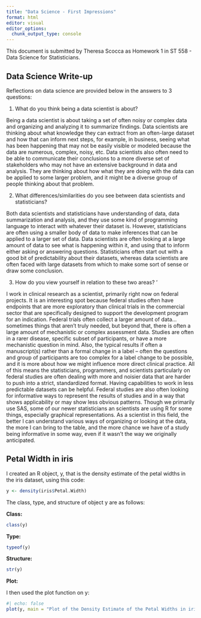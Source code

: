```yaml
---
title: "Data Science - First Impressions"
format: html
editor: visual
editor_options: 
  chunk_output_type: console
---
```


This document is submitted by Theresa Scocca as Homework 1 in ST 558 - Data Science for Statisticians.

## Data Science Write-up

Reflections on data science are provided below in the answers to 3 questions:

1.  What do you think being a data scientist is about?

Being a data scientist is about taking a set of often noisy or complex data and organizing and analyzing it to summarize findings. Data scientists are thinking about what knowledge they can extract from an often-large dataset and how that can inform next steps, for example, in business, seeing what has been happening that may not be easily visible or modeled because the data are numerous, complex, noisy, etc. Data scientists also often need to be able to communicate their conclusions to a more diverse set of stakeholders who may not have an extensive background in data and analysis. They are thinking about how what they are doing with the data can be applied to some larger problem, and it might be a diverse group of people thinking about that problem.

2.  What differences/similarities do you see between data scientists and statisticians?

Both data scientists and statisticians have understanding of data, data summarization and analysis, and they use some kind of programming language to interact with whatever their dataset is. However, statisticians are often using a smaller body of data to make inferences that can be applied to a larger set of data. Data scientists are often looking at a large amount of data to see what is happening within it, and using that to inform either asking or answering questions. Statisticians often start out with a good bit of predictability about their datasets, whereas data scientists are often faced with large datasets from which to make some sort of sense or draw some conclusion.

3.  How do you view yourself in relation to these two areas? '

I work in clinical research as a scientist, primarily right now on federal projects. It is an interesting spot because federal studies often have endpoints that are more exploratory than clinical trials in the commercial sector that are specifically designed to support the development program for an indication. Federal trials often collect a larger amount of data… sometimes things that aren’t truly needed, but beyond that, there is often a large amount of mechanistic or complex assessment data. Studies are often in a rarer disease, specific subset of participants, or have a more mechanistic question in mind. Also, the typical results if often a manuscript(s) rather than a formal change in a label – often the questions and group of participants are too complex for a label change to be possible, and it is more about how we might influence more direct clinical practice. All of this means the statisticians, programmers, and scientists particularly on federal studies are often dealing with more and noisier data that are harder to push into a strict, standardized format. Having capabilities to work in less predictable datasets can be helpful. Federal studies are also often looking for informative ways to represent the results of studies and in a way that shows applicability or may show less obvious patterns. Though we primarily use SAS, some of our newer statisticians an scientists are using R for some things, especially graphical representations. As a scientist in this field, the better I can understand various ways of organizing or looking at the data, the more I can bring to the table, and the more chance we have of a study being informative in some way, even if it wasn’t the way we originally anticipated.

## Petal Width in iris

I created an R object, y, that is the density estimate of the petal widths in the iris dataset, using this code:

```r
y <- density(iris$Petal.Width)
```

The class, type, and structure of object y are as follows:

**Class:**

```r
class(y)
```

**Type:**

```r
typeof(y)
```

**Structure:**

```r
str(y)
```

**Plot:**

I then used the plot function on y:

```r
#| echo: false
plot(y, main = "Plot of the Density Estimate of the Petal Widths in iris")
```
